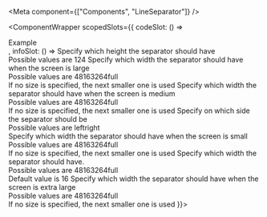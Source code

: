 

<Meta
    component={["Components", "LineSeparator"]}
/>

<ComponentWrapper  scopedSlots={{
  codeSlot: () => <div>
    <Headline as="h3" size="md" weight="light">
          Example
        </Headline><ExampleLoader example="LineSeparator.tsx" /></div>,
  infoSlot: () => 
  <PropsTable>
  <PropsTableRow value="height" type="String">
    Specify which height the separator should have <br />
    Possible values are <span class="code">1</span><span class="code">2</span><span class="code">4</span>
  </PropsTableRow>
  <PropsTableRow value="lg_width" type="String">
    Specify which width the separator should have when the screen is large <br />
    Possible values are <span class="code">4</span><span class="code">8</span><span class="code">16</span><span class="code">32</span><span class="code">64</span><span class="code">full</span> <br />
    If no size is specified, the next smaller one is used
  </PropsTableRow>
  <PropsTableRow value="md_width" type="String">
    Specify which width the separator should have when the screen is medium <br />
    Possible values are <span class="code">4</span><span class="code">8</span><span class="code">16</span><span class="code">32</span><span class="code">64</span><span class="code">full</span> <br />
    If no size is specified, the next smaller one is used
  </PropsTableRow>
  <PropsTableRow value="side" type="String" default="left">
    Specify on which side the separator should be <br />
    Possible values are <span class="code">left</span><span class="code">right</span> <br />
  </PropsTableRow>
  <PropsTableRow value="sm_width" type="String">
    Specify which width the separator should have when the screen is small <br />
    Possible values are <span class="code">4</span><span class="code">8</span><span class="code">16</span><span class="code">32</span><span class="code">64</span><span class="code">full</span> <br />
    If no size is specified, the next smaller one is used
  </PropsTableRow>
  <PropsTableRow value="width" type="String">
    Specify which width the separator should have. <br />
    Possible values are <span class="code">4</span><span class="code">8</span><span class="code">16</span><span class="code">32</span><span class="code">64</span><span class="code">full</span> <br />
    Default value is <span class="code">16</span>
  </PropsTableRow>
  <PropsTableRow value="xl_width" type="String">
    Specify which width the separator should have when the screen is extra large <br />
    Possible values are <span class="code">4</span><span class="code">8</span><span class="code">16</span><span class="code">32</span><span class="code">64</span><span class="code">full</span> <br />
    If no size is specified, the next smaller one is used
  </PropsTableRow>
</PropsTable>
}}></ComponentWrapper>


